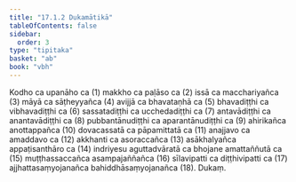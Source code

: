 ```yaml
---
title: "17.1.2 Dukamātikā"
tableOfContents: false
sidebar:
  order: 3
type: "tipitaka"
basket: "ab"
book: "vbh"
---
```



<DynamicBreadcrumb />

<Division number="833" book="vbh">

<Paragraph number="2610" book="vbh">
Kodho ca upanāho ca (1) makkho ca paḷāso ca (2) issā ca macchariyañca (3) māyā ca sāṭheyyañca (4) avijjā ca bhavataṇhā ca (5) bhavadiṭṭhi ca vibhavadiṭṭhi ca (6) sassatadiṭṭhi ca ucchedadiṭṭhi ca (7) antavādiṭṭhi ca anantavādiṭṭhi ca (8) pubbantānudiṭṭhi ca aparantānudiṭṭhi ca (9) ahirikañca anottappañca (10) dovacassatā ca pāpamittatā ca (11) anajjavo ca amaddavo ca (12) akkhanti ca asoraccañca (13) asākhalyañca appaṭisanthāro ca (14) indriyesu aguttadvāratā ca bhojane amattaññutā ca (15) muṭṭhassaccañca asampajaññañca (16) sīlavipatti ca diṭṭhivipatti ca (17) ajjhattasaṃyojanañca bahiddhāsaṃyojanañca (18).

</Paragraph>
</Division>

<Paragraph number="2611" type="center" book="vbh">
Dukaṃ.
</Paragraph>